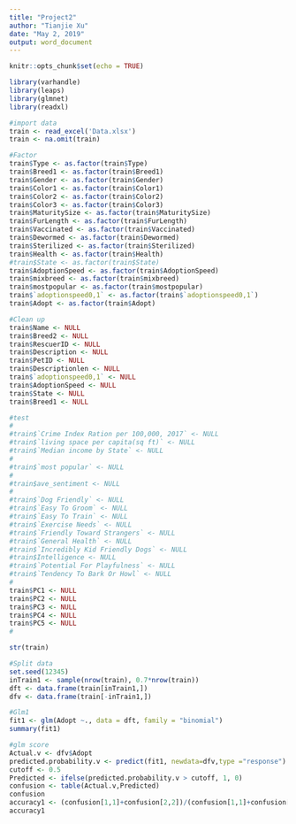 ---
title: "Project2"
author: "Tianjie Xu"
date: "May 2, 2019"
output: word_document
---

```{r setup, include=FALSE}
knitr::opts_chunk$set(echo = TRUE)
```

```{r}
library(varhandle)
library(leaps)
library(glmnet)
library(readxl)
```

```{r}
#import data
train <- read_excel('Data.xlsx')
train <- na.omit(train)
```

```{r}
#Factor
train$Type <- as.factor(train$Type)
train$Breed1 <- as.factor(train$Breed1)
train$Gender <- as.factor(train$Gender)
train$Color1 <- as.factor(train$Color1)
train$Color2 <- as.factor(train$Color2)
train$Color3 <- as.factor(train$Color3)
train$MaturitySize <- as.factor(train$MaturitySize)
train$FurLength <- as.factor(train$FurLength)
train$Vaccinated <- as.factor(train$Vaccinated)
train$Dewormed <- as.factor(train$Dewormed)
train$Sterilized <- as.factor(train$Sterilized)
train$Health <- as.factor(train$Health)
#train$State <- as.factor(train$State)
train$AdoptionSpeed <- as.factor(train$AdoptionSpeed)
train$mixbreed <- as.factor(train$mixbreed)
train$mostpopular <- as.factor(train$mostpopular)
train$`adoptionspeed0,1` <- as.factor(train$`adoptionspeed0,1`)
train$Adopt <- as.factor(train$Adopt)
```

```{r}
#Clean up
train$Name <- NULL 
train$Breed2 <- NULL
train$RescuerID <- NULL
train$Description <- NULL
train$PetID <- NULL
train$Descriptionlen <- NULL
train$`adoptionspeed0,1` <- NULL
train$AdoptionSpeed <- NULL
train$State <- NULL
train$Breed1 <- NULL

```

```{r}
#test
#
#train$`Crime Index Ration per 100,000, 2017` <- NULL
#train$`living space per capita(sq ft)` <- NULL
#train$`Median income by State` <- NULL
#
#train$`most popular` <- NULL
#
#train$ave_sentiment <- NULL
#
#train$`Dog Friendly` <- NULL
#train$`Easy To Groom` <- NULL
#train$`Easy To Train` <- NULL
#train$`Exercise Needs` <- NULL
#train$`Friendly Toward Strangers` <- NULL
#train$`General Health` <- NULL
#train$`Incredibly Kid Friendly Dogs` <- NULL
#train$Intelligence <- NULL
#train$`Potential For Playfulness` <- NULL
#train$`Tendency To Bark Or Howl` <- NULL
#
train$PC1 <- NULL
train$PC2 <- NULL
train$PC3 <- NULL
train$PC4 <- NULL
train$PC5 <- NULL
#


```



```{r}
str(train)
```










```{r}
#Split data
set.seed(12345)
inTrain1 <- sample(nrow(train), 0.7*nrow(train))
dft <- data.frame(train[inTrain1,])
dfv <- data.frame(train[-inTrain1,])
```

```{r}
#Glm1
fit1 <- glm(Adopt ~., data = dft, family = "binomial")
summary(fit1)
```

```{r}
#glm score
Actual.v <- dfv$Adopt
predicted.probability.v <- predict(fit1, newdata=dfv,type ="response") 
cutoff <- 0.5
Predicted <- ifelse(predicted.probability.v > cutoff, 1, 0)
confusion <- table(Actual.v,Predicted)
confusion
accuracy1 <- (confusion[1,1]+confusion[2,2])/(confusion[1,1]+confusion[1,2]+confusion[2,1]+confusion[2,2])
accuracy1 
```

